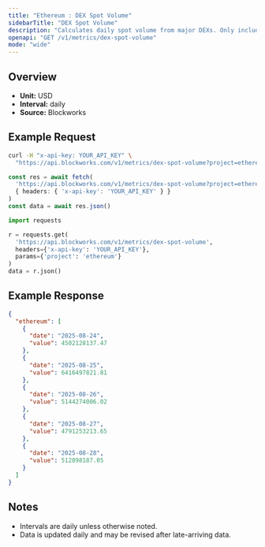```yaml
---
title: "Ethereum : DEX Spot Volume"
sidebarTitle: "DEX Spot Volume"
description: "Calculates daily spot volume from major DEXs. Only includes volumes from fee-paying liquidity pools."
openapi: "GET /v1/metrics/dex-spot-volume"
mode: "wide"
---
```


## Overview

- **Unit:** USD
- **Interval:** daily
- **Source:** Blockworks

## Example Request

<CodeGroup>

```bash cURL
curl -H "x-api-key: YOUR_API_KEY" \
  "https://api.blockworks.com/v1/metrics/dex-spot-volume?project=ethereum"
```

```typescript TypeScript
const res = await fetch(
  'https://api.blockworks.com/v1/metrics/dex-spot-volume?project=ethereum',
  { headers: { 'x-api-key': 'YOUR_API_KEY' } }
)
const data = await res.json()
```

```python Python
import requests

r = requests.get(
  'https://api.blockworks.com/v1/metrics/dex-spot-volume',
  headers={'x-api-key': 'YOUR_API_KEY'},
  params={'project': 'ethereum'}
)
data = r.json()
```

</CodeGroup>

## Example Response

```json
{
  "ethereum": [
    {
      "date": "2025-08-24",
      "value": 4502128137.47
    },
    {
      "date": "2025-08-25",
      "value": 6416497821.81
    },
    {
      "date": "2025-08-26",
      "value": 5144274006.02
    },
    {
      "date": "2025-08-27",
      "value": 4791253213.65
    },
    {
      "date": "2025-08-28",
      "value": 512898187.05
    }
  ]
}
```

## Notes
- Intervals are daily unless otherwise noted.
- Data is updated daily and may be revised after late-arriving data.
